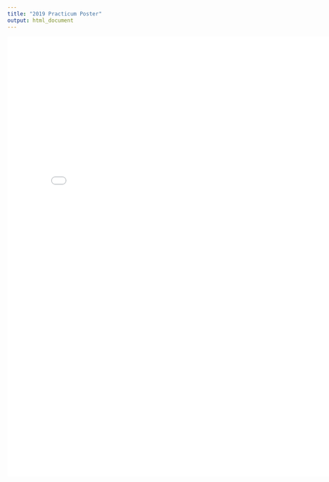 ```yaml
---
title: "2019 Practicum Poster"
output: html_document
---
```




<embed src="Practicum_Poster_Alice_Tivarovsky ES Checked.pdf" width="800px" height="1000px"/>